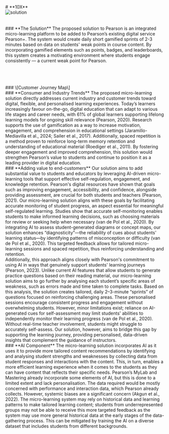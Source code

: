 

<Navbar />
<div className="prose flex flex-col justify-center items-center mt-40 mb-36 lg:mx-16 lg:px-72">
# **10X**
<br />
<Image src={Solution.src} className="flex justify-center items-center" alt="solution" width={200} height={350} />
<br /><br /><br />
### **The Solution** 
The proposed solution to Pearson is an integrated micro-learning platform to be added to Pearson’s existing digital service Pearson+. The system would create daily short gamified sprints of 2-3 minutes based on data on students' weak points in course content. By incorporating gamified elements such as points, badges, and leaderboards, this system creates a motivating environment where students engage consistently — a current weak point for Pearson. 
</div>
<YouTube id="9W0aKDvQR3g" />
<br /><br /><br /><br />
### \[Customer Journey Map\]
<LucidChart />

<div className="prose flex flex-col justify-center items-center mb-36 lg:mx-16 lg:px-72">
### **Consumer and Industry Trends** 
The proposed micro-learning solution directly addresses current industry and customer trends toward digital, flexible, and personalised learning experiences. Today’s learners increasingly favour on-the-go, digital education that can adapt to various life stages and career needs, with 61% of global learners supporting lifelong learning models for ongoing skill relevance (Pearson, 2020). Research supports the use of gamification as a way to increase motivation, engagement, and comprehension in educational settings (Jaramillo-Mediavilla et al., 2024; Sailer et al., 2017). Additionally, spaced repetition is a method proven to reinforce long-term memory retention and understanding of educational material (Roediger et al., 2011). By fostering deeper engagement and improved comprehension, this solution would strengthen Pearson’s value to students and continue to position it as a leading provider in digital education.
<br />
### **Adding value to end-customers**
Our solution aims to add substantial value to students and educators by leveraging AI-driven micro-learning tools that support effective self-regulation, engagement, and knowledge retention. Pearson's digital resources have shown that goals such as improving engagement, accessibility, and confidence, alongside providing assessment, are crucial for both students and teachers (Pearson, 2021). Our micro-learning solution aligns with these goals by facilitating accurate monitoring of student progress, an aspect essential for meaningful self-regulated learning. Studies show that accurate self-monitoring enables students to make informed learning decisions, such as choosing materials for review or seeking help when necessary (van de Pol et al., 2020). By integrating AI to assess student-generated diagrams or concept maps, our solution enhances “diagnosticity”—the reliability of cues about students' learning status—by identifying patterns of misconception or difficulty (van de Pol et al., 2020). This targeted feedback allows for tailored micro-learning sessions and spaced repetition, thus reinforcing understanding and retention.
<br />
Additionally, this approach aligns closely with Pearson's commitment to using AI in ways that genuinely support students' learning journeys (Pearson, 2023). Unlike current AI features that allow students to generate practice questions based on their reading material, our micro-learning solution aims to go further by analysing each student’s specific areas of weakness, such as errors made and time taken to complete tasks. Based on this analysis, the solution creates tailored, daily 2–3-minute “sprints” of questions focused on reinforcing challenging areas. These personalised sessions encourage consistent progress and engagement without overwhelming students. However, minor limitations exist; reliance on AI-generated cues for self-assessment may limit students' abilities to independently monitor their learning progress (van de Pol et al., 2020). Without real-time teacher involvement, students might struggle to accurately self-assess. Our solution, however, aims to bridge this gap by supporting the learning journey, providing personalised, data-driven insights that complement the guidance of instructors.
<br />
### **AI Component**
The micro-learning solution incorporates AI as it uses it to provide more tailored content recommendations by identifying and analysing student strengths and weaknesses by collecting data from student responses and interactions with the content. This, in turn, enables a more efficient learning experience when it comes to the students as they can have content that reflects their specific needs. Pearson’s MyLab and Mastering already incorporate some elements of AI, but this is done to a limited extent and lack personalisation. The data required would be mostly concerned with performance and interaction data, which Pearson already collects. However, systemic biases are a significant concern (Akgun et al., 2022). The micro-learning system may rely on historical data and learning patterns to make tailored learning content; students from underrepresented groups may not be able to receive this more targeted feedback as the system may use more general historical data at the early stages of the data-gathering process. This can be mitigated by training the AI on a diverse dataset that includes students from different backgrounds. 
</div>
<Footer />